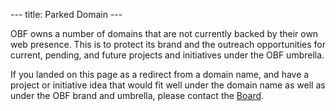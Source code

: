 ---
title: Parked Domain
---

OBF owns a number of domains that are not currently backed by their own web presence. This is to protect its brand and the outreach opportunities for current, pending, and future projects and initiatives under the OBF umbrella.

If you landed on this page as a redirect from a domain name, and have a project or initiative idea that would fit well under the domain name as well as under the OBF brand and umbrella, please contact the [[Board]].